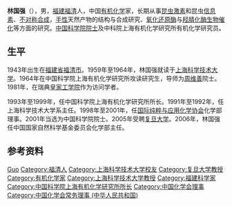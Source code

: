 {{Otheruses|other=名为林国强的其他人物|林国强}}
{{Infobox_Person
| name =林国强
|image=
|box_width=
|occupation=[[中国国家自然科学基金委员会|中国国家自然科学基金委员会]]化学部主任
| period =
| Sex =男
| party={{CCP}}
|birth_date={{birth date and age|1943|3|7}}
|birth_place=上海
|death_date=
|death_place=
| spouse =
| relatives =
|education=
| past =
{{Infobox_People_CAS
|学部=化学部
|专业=有机化学
|当选年=2001年
}}
| work=
*《手性合成——不对称反应及其应用》ISBN 7-03-008114-5
*《Principbes and Application sof Arymmetric Synthesis,2001 Wiley- Tnterscienscs publication》
|awards=
*1992年，中国国家级有突出贡献的专家
*1993年，上海市科技精英提名奖
*1996年，上海市化学化工学会[[庄长恭|庄长恭]]专项奖
*1996年，被评为中科院优秀研究生导师
*1997年，上海市科技精英提名奖
}}

'''林国强'''（{{bd|1943年|3月7日}}），男，[[福建|福建]][[福清|福清]]人，中国[[有机化学|有机化学]]家，长期从事[[昆虫激素|昆虫激素]]和昆虫[[信息素|信息素]]、[[不对称合成|不对称合成]]，[[手性|手性]]天然产物的结构与合成研究、[[氧化还原酶|氧化还原酶]]与[[羟腈化酶|羟腈化酶]][[生物催化|生物催化]]等方面的研究。[[中国科学院院士|中国科学院院士]]及中科院上海有机化学研究所有机化学研究员。

== 生平 ==
1943年出生在[[福建省|福建省]][[福清市|福清市]]。1959年至1964年，林国强就读于[[上海科学技术大学|上海科学技术大学]]。1964年在中国科学院上海有机化学研究所攻读研究生，导师为[[周维善|周维善]]院士。1981年，在瑞典[[皇家工学院|皇家工学院]]作为访问学者。

1993年至1999年，任中国科学院上海有机化学研究所所长。1991年至1992年，任上海科学技术大学系主任。1998年至2001年，任[[国际纯粹与应用化学协会|国际纯粹与应用化学协会]]化学部理事。2001年当选为中国科学院院士。2005年受聘[[复旦大学|复旦大学]]。2006年，林国强任中国国家自然科学基金委员会化学部主任。

== 参考资料 ==
{{reflist}}

{{中国科学院化学部院士}}
{{福建籍科学院院士}}
{{Navboxes 
| title  = 林国强在[[中國化學會_(中華人民共和國)|中国化学会]]的职务
| list1  =
{{中国化学会第二十四届理事会}}
{{中国化学会第二十六届理事会}}
}}

{{Authority control}}
{{DEFAULTSORT:Lin林}}
[[Category:林姓|Guo]]
[[Category:福清人|Category:福清人]]
[[Category:上海科学技术大学校友|Category:上海科学技术大学校友]]
[[Category:复旦大学教授|Category:复旦大学教授]]
[[Category:有机化学家|Category:有机化学家]]
[[Category:上海科学技术大学教授|Category:上海科学技术大学教授]]
[[Category:福建科学家|Category:福建科学家]]
[[Category:中国科学院上海有机化学研究所所长|Category:中国科学院上海有机化学研究所所长]]
[[Category:中国化学会理事|Category:中国化学会理事]]
[[Category:中国化学会常务理事_(中华人民共和国)|Category:中国化学会常务理事 (中华人民共和国)]]